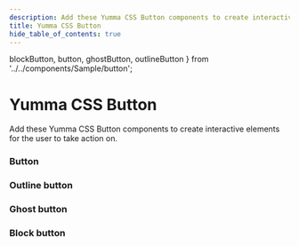 ```yaml
---
description: Add these Yumma CSS Button components to create interactive elements for the user to take action on.
title: Yumma CSS Button
hide_table_of_contents: true
---
```


  blockButton,
  button,
  ghostButton,
  outlineButton
} from '../../components/Sample/button';

# Yumma CSS Button

Add these Yumma CSS Button components to create interactive elements for the user to take action on.

### Button

<Preview 
  data = {button}
  useCenter
  usePadding
  useTabs
  useVersion = 'release'
/>

### Outline button

<Preview
  data = {outlineButton}
  useCenter
  usePadding
  useTabs
  useVersion = 'release'
/>

### Ghost button

<Preview
  data = {ghostButton}
  useCenter
  usePadding
  useTabs
  useVersion = 'release'
/>

### Block button

<Preview
  data = {blockButton}
  useCenter
  usePadding
  useTabs
  useVersion = 'release'
/>